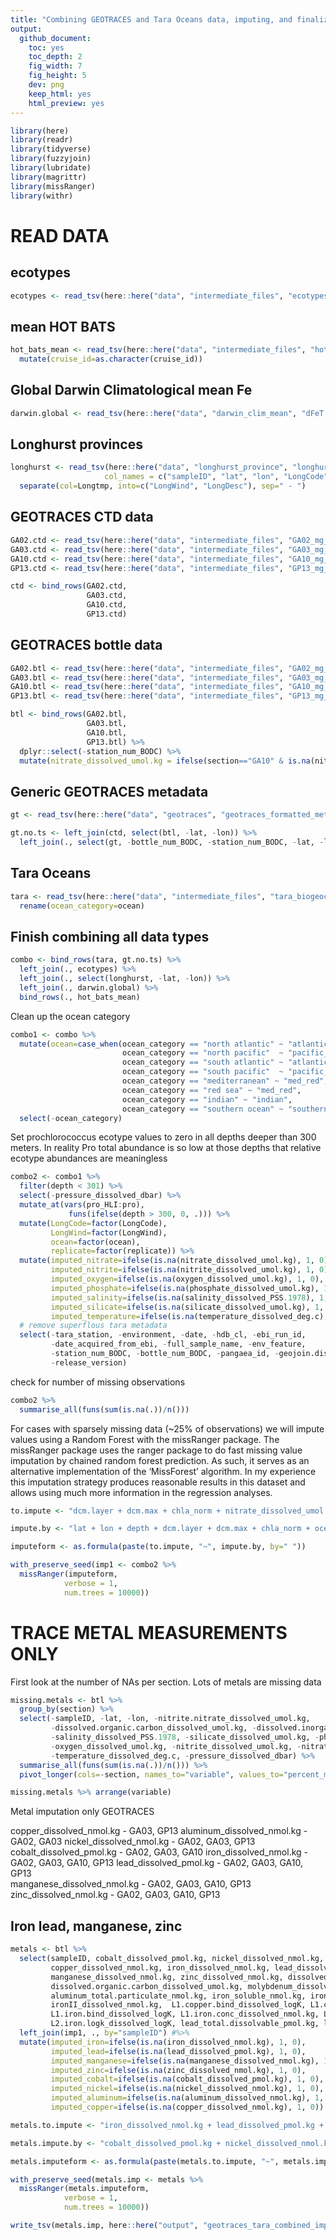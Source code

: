 ```yaml
---
title: "Combining GEOTRACES and Tara Oceans data, imputing, and finalizing"
output:   
  github_document:
    toc: yes
    toc_depth: 2
    fig_width: 7
    fig_height: 5
    dev: png
    keep_html: yes
    html_preview: yes
---
```


```r
library(here)
library(readr)
library(tidyverse)
library(fuzzyjoin)
library(lubridate)
library(magrittr)
library(missRanger)
library(withr)
```

# READ DATA

## ecotypes
```r
ecotypes <- read_tsv(here::here("data", "intermediate_files", "ecotypes_formatted.tsv")) 
```

## mean HOT BATS
```r
hot_bats_mean <- read_tsv(here::here("data", "intermediate_files", "hot_bats_mean.tsv")) %>%
  mutate(cruise_id=as.character(cruise_id))
```

## Global Darwin Climatological mean Fe
```r
darwin.global <- read_tsv(here::here("data", "darwin_clim_mean", "dFeT.tsv")) 
```

## Longhurst provinces
```r
longhurst <- read_tsv(here::here("data", "longhurst_province", "longhurst_codes.tsv"),
                     col_names = c("sampleID", "lat", "lon", "LongCode", "Longtmp")) %>%
  separate(col=Longtmp, into=c("LongWind", "LongDesc"), sep=" - ")
```

## GEOTRACES CTD data
```r
GA02.ctd <- read_tsv(here::here("data", "intermediate_files", "GA02_mg_ctd.tsv")) %>% mutate(section="GA02")
GA03.ctd <- read_tsv(here::here("data", "intermediate_files", "GA03_mg_ctd.tsv")) %>% mutate(section="GA03")
GA10.ctd <- read_tsv(here::here("data", "intermediate_files", "GA10_mg_ctd.tsv")) %>% mutate(section="GA10")
GP13.ctd <- read_tsv(here::here("data", "intermediate_files", "GP13_mg_ctd.tsv")) %>% mutate(section="GP13")

ctd <- bind_rows(GA02.ctd, 
                 GA03.ctd, 
                 GA10.ctd, 
                 GP13.ctd)
```

## GEOTRACES bottle data
```r
GA02.btl <- read_tsv(here::here("data", "intermediate_files", "GA02_mg_bottle.tsv")) %>% mutate(section="GA02")
GA03.btl <- read_tsv(here::here("data", "intermediate_files", "GA03_mg_bottle.tsv")) %>% mutate(section="GA03")
GA10.btl <- read_tsv(here::here("data", "intermediate_files", "GA10_mg_bottle.tsv")) %>% mutate(section="GA10")
GP13.btl <- read_tsv(here::here("data", "intermediate_files", "GP13_mg_bottle.tsv")) %>% mutate(section="GP13")

btl <- bind_rows(GA02.btl, 
                 GA03.btl, 
                 GA10.btl, 
                 GP13.btl) %>%
  dplyr::select(-station_num_BODC) %>%
  mutate(nitrate_dissolved_umol.kg = ifelse(section=="GA10" & is.na(nitrate_dissolved_umol.kg), (nitrite.nitrate_dissolved_umol.kg-nitrite_dissolved_umol.kg), nitrate_dissolved_umol.kg))
```

## Generic GEOTRACES metadata
```r
gt <- read_tsv(here::here("data", "geotraces", "geotraces_formatted_metadata.tsv"))
```
```r
gt.no.ts <- left_join(ctd, select(btl, -lat, -lon)) %>% 
  left_join(., select(gt, -bottle_num_BODC, -station_num_BODC, -lat, -lon, -depth, -section))
```

## Tara Oceans
```r
tara <- read_tsv(here::here("data", "intermediate_files", "tara_biogeochem_metadata.tsv")) %>%
  rename(ocean_category=ocean)
```

## Finish combining all data types
```r
combo <- bind_rows(tara, gt.no.ts) %>%
  left_join(., ecotypes) %>%
  left_join(., select(longhurst, -lat, -lon)) %>%
  left_join(., darwin.global) %>%
  bind_rows(., hot_bats_mean)
```

Clean up the ocean category
```r
combo1 <- combo %>%
  mutate(ocean=case_when(ocean_category == "north atlantic" ~ "atlantic_north",
                         ocean_category == "north pacific"  ~ "pacific_north",
                         ocean_category == "south atlantic" ~ "atlantic_south",
                         ocean_category == "south pacific"  ~ "pacific_south",
                         ocean_category == "mediterranean" ~ "med_red",
                         ocean_category == "red sea" ~ "med_red",
                         ocean_category == "indian" ~ "indian",
                         ocean_category == "southern ocean" ~ "southern_ocean")) %>%
  select(-ocean_category) 
```

Set prochlorococcus ecotype values to zero in all depths deeper than 300 meters. In reality Pro total abundance is so low at those depths that relative ecotype abundances are meaningless
```r
combo2 <- combo1 %>%
  filter(depth < 301) %>%
  select(-pressure_dissolved_dbar) %>%
  mutate_at(vars(pro_HLI:pro),
             funs(ifelse(depth > 300, 0, .))) %>%
  mutate(LongCode=factor(LongCode),
         LongWind=factor(LongWind),
         ocean=factor(ocean),
         replicate=factor(replicate)) %>%
  mutate(imputed_nitrate=ifelse(is.na(nitrate_dissolved_umol.kg), 1, 0),
         imputed_nitrite=ifelse(is.na(nitrite_dissolved_umol.kg), 1, 0), 
         imputed_oxygen=ifelse(is.na(oxygen_dissolved_umol.kg), 1, 0), 
         imputed_phosphate=ifelse(is.na(phosphate_dissolved_umol.kg), 1, 0),
         imputed_salinity=ifelse(is.na(salinity_dissolved_PSS.1978), 1, 0),
         imputed_silicate=ifelse(is.na(silicate_dissolved_umol.kg), 1, 0),
         imputed_temperature=ifelse(is.na(temperature_dissolved_deg.c), 1, 0)) %>%
  # remove superflous tara metadata
  select(-tara_station, -environment, -date, -hdb_cl, -ebi_run_id, 
         -date_acquired_from_ebi, -full_sample_name, -env_feature, 
         -station_num_BODC, -bottle_num_BODC, -pangaea_id, -geojoin.dist.km,
         -release_version)
```


check for number of missing observations
```r
combo2 %>%
  summarise_all(funs(sum(is.na(.))/n()))
```

For cases with sparsely missing data (~25% of observations) we will impute values using a Random Forest with the missRanger package. The missRanger package uses the ranger package to do fast missing value imputation by chained random forest prediction. As such, it serves as an alternative implementation of the 'MissForest' algorithm. In my experience this imputation strategy produces reasonable results in this dataset and allows using much more information in the regression analyses.


```r
to.impute <- "dcm.layer + dcm.max + chla_norm + nitrate_dissolved_umol.kg + nitrite_dissolved_umol.kg + oxygen_dissolved_umol.kg + phosphate_dissolved_umol.kg + salinity_dissolved_PSS.1978 + silicate_dissolved_umol.kg + temperature_dissolved_deg.c + pro_LLVIIa + pro_LLVIIb + pro_LLVIIc + pro_LLVIId + pro_LLVIIe + pro_LLVIIf + pel_Ia + pel_Ib + pel_Ic + pel_IIa + pel_IIb + pel_IIIa +  pel_IIIb + pel_IV + pel_V + sar11 + bacteria + archaea + eukaryotes + viruses"

impute.by <- "lat + lon + depth + dcm.layer + dcm.max + chla_norm + ocean + LongCode + LongWind + FeT_darwin_clim + nitrate_dissolved_umol.kg + nitrite_dissolved_umol.kg + oxygen_dissolved_umol.kg + phosphate_dissolved_umol.kg + salinity_dissolved_PSS.1978 + silicate_dissolved_umol.kg + temperature_dissolved_deg.c + pro_HLI + pro_HLII + pro_HLIII_HLIV + pro_LLI + pro_LLII_LLIII + pro_LLIV + pro_LLVII + pro + pro_LLVIIa + pro_LLVIIb + pro_LLVIIc + pro_LLVIId + pro_LLVIIe + pro_LLVIIf + pel_Ia + pel_Ib + pel_Ic + pel_IIa + pel_IIb + pel_IIIa + pel_IIIb + pel_IV + pel_V + sar11 + bacteria + archaea + eukaryotes + viruses"

imputeform <- as.formula(paste(to.impute, "~", impute.by, by=" "))

with_preserve_seed(imp1 <- combo2 %>%
  missRanger(imputeform,
            verbose = 1, 
            num.trees = 10000))
```
# TRACE METAL MEASUREMENTS ONLY

First look at the number of NAs per section. Lots of metals are missing data
```r
missing.metals <- btl %>%
  group_by(section) %>%
  select(-sampleID, -lat, -lon, -nitrite.nitrate_dissolved_umol.kg,
         -dissolved.organic.carbon_dissolved_umol.kg, -dissolved.inorganic.carbon_dissolved_umol.kg,
         -salinity_dissolved_PSS.1978, -silicate_dissolved_umol.kg, -phosphate_dissolved_umol.kg, 
         -oxygen_dissolved_umol.kg, -nitrite_dissolved_umol.kg, -nitrate_dissolved_umol.kg,
         -temperature_dissolved_deg.c, -pressure_dissolved_dbar) %>%
  summarise_all(funs(sum(is.na(.))/n())) %>%
  pivot_longer(cols=-section, names_to="variable", values_to="percent_missing")

missing.metals %>% arrange(variable)
```

Metal imputation only GEOTRACES

copper_dissolved_nmol.kg    - GA03, GP13
aluminum_dissolved_nmol.kg  - GA02, GA03
nickel_dissolved_nmol.kg	  - GA02, GA03, GP13
cobalt_dissolved_pmol.kg    - GA02, GA03, GA10
iron_dissolved_nmol.kg      - GA02, GA03, GA10, GP13
lead_dissolved_pmol.kg      - GA02, GA03, GA10, GP13	
manganese_dissolved_nmol.kg	- GA02, GA03, GA10, GP13
zinc_dissolved_nmol.kg      - GA02, GA03, GA10, GP13

## Iron lead, manganese, zinc
```r
metals <- btl %>%
  select(sampleID, cobalt_dissolved_pmol.kg, nickel_dissolved_nmol.kg, aluminum_dissolved_nmol.kg,
         copper_dissolved_nmol.kg, iron_dissolved_nmol.kg, lead_dissolved_pmol.kg,
         manganese_dissolved_nmol.kg, zinc_dissolved_nmol.kg, dissolved.inorganic.carbon_dissolved_umol.kg,
         dissolved.organic.carbon_dissolved_umol.kg, molybdenum_dissolved_nmol.kg,
         aluminum_total.particulate_nmol.kg, iron_soluble_nmol.kg, iron_total.particulate_nmol.kg,
         ironII_dissolved_nmol.kg,  L1.copper.bind_dissolved_logK, L1.copper.conc_dissolved_nmol.kg,
         L1.iron.bind_dissolved_logK, L1.iron.conc_dissolved_nmol.kg, L2.iron.bind_dissolved_nmol.kg,
         L2.iron.logk_dissolved_logK, lead_total.dissolvable_pmol.kg, lead_total.particulate_pmol.kg) %>%
  left_join(imp1, ., by="sampleID") #%>%
  mutate(imputed_iron=ifelse(is.na(iron_dissolved_nmol.kg), 1, 0), 
         imputed_lead=ifelse(is.na(lead_dissolved_pmol.kg), 1, 0), 
         imputed_manganese=ifelse(is.na(manganese_dissolved_nmol.kg), 1, 0),
         imputed_zinc=ifelse(is.na(zinc_dissolved_nmol.kg), 1, 0),
         imputed_cobalt=ifelse(is.na(cobalt_dissolved_pmol.kg), 1, 0),
         imputed_nickel=ifelse(is.na(nickel_dissolved_nmol.kg), 1, 0),
         imputed_aluminum=ifelse(is.na(aluminum_dissolved_nmol.kg), 1, 0),
         imputed_copper=ifelse(is.na(copper_dissolved_nmol.kg), 1, 0))
```

```r
metals.to.impute <- "iron_dissolved_nmol.kg + lead_dissolved_pmol.kg + manganese_dissolved_nmol.kg + zinc_dissolved_nmol.kg + cobalt_dissolved_pmol.kg + nickel_dissolved_nmol.kg + aluminum_dissolved_nmol.kg + copper_dissolved_nmol.kg"

metals.impute.by <- "cobalt_dissolved_pmol.kg + nickel_dissolved_nmol.kg + aluminum_dissolved_nmol.kg + copper_dissolved_nmol.kg + iron_dissolved_nmol.kg + lead_dissolved_pmol.kg + manganese_dissolved_nmol.kg + zinc_dissolved_nmol.kg + dissolved.inorganic.carbon_dissolved_umol.kg + dissolved.organic.carbon_dissolved_umol.kg + molybdenum_dissolved_nmol.kg + aluminum_total.particulate_nmol.kg + iron_soluble_nmol.kg + iron_total.particulate_nmol.kg + ironII_dissolved_nmol.kg +  L1.copper.bind_dissolved_logK + L1.copper.conc_dissolved_nmol.kg + L1.iron.bind_dissolved_logK + L1.iron.conc_dissolved_nmol.kg + L2.iron.bind_dissolved_nmol.kg + L2.iron.logk_dissolved_logK + lead_total.dissolvable_pmol.kg + lead_total.particulate_pmol.kg + lat + lon + depth + dcm.layer + dcm.max + chla_norm + hdb_cl + ocean + LongCode + LongWind + synDarwin_umolC.kg + proDarwin_umolC.kg + nitrateDarwin_dissolved_umol.kg + nitriteDarwin_dissolved_umol.kg + phosphateDarwin_dissolved_umol.kg + DOPDarwin_dissolved_umol.kg + ironDarwin_dissolved_nmol.kg + DOironDarwin_dissolved_nmol.kg + POironDarwin_dissolved_nmol.kg + nitrate_dissolved_umol.kg + nitrite_dissolved_umol.kg + oxygen_dissolved_umol.kg + phosphate_dissolved_umol.kg + salinity_dissolved_PSS.1978 + silicate_dissolved_umol.kg + temperature_dissolved_deg.c + pro_HLI + pro_HLII + pro_HLIII_HLIV + pro_LLI + pro_LLII_LLIII + pro_LLIV + pro_LLVII + pro + pro_LLVIIa + pro_LLVIIb + pro_LLVIIc + pro_LLVIId + pro_LLVIIe + pro_LLVIIf + pel_Ia + pel_Ib + pel_Ic + pel_IIa + pel_IIb + pel_IIIa + pel_IIIb + pel_IV + pel_V + sar11 + bacteria + archaea + eukaryotes + viruses"

metals.imputeform <- as.formula(paste(metals.to.impute, "~", metals.impute.by, by=" "))

with_preserve_seed(metals.imp <- metals %>%
  missRanger(metals.imputeform,
            verbose = 1, 
            num.trees = 10000))
```

```r
write_tsv(metals.imp, here::here("output", "geotraces_tara_combined_imputed.tsv"))
```

